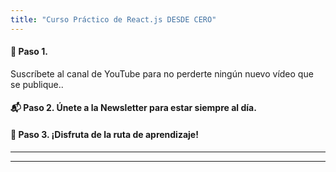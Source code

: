 ```yaml
---
title: "Curso Práctico de React.js DESDE CERO"
---
```


#### 🎥 Paso 1.

Suscríbete al canal de YouTube para no perderte ningún nuevo vídeo que se publique..

<YouTubeBtn channelId="UCJgGc8pQO1lv04VXrBxA_Hg" />

#### 📬 Paso 2. Únete a la Newsletter para estar siempre al día.

<NewsletterFormCard size="landing" />

#### 🍿 Paso 3. ¡Disfruta de la ruta de aprendizaje!

<YouTube
  videoId="4AFOCAgywLc"
  title="React Práctico DESDE CERO"
  description="En este vídeo vemos que es React, como trabajar con ello, hooks y creamos nuestros primeros componentes."
/>

---

<YouTube
  videoId="afDXVnDnBf4"
  title="React Router"
  description="El turno de añadir diferentes páginas y vistas a nuestra aplicación web"
/>

---

<YouTube
  videoId="2Lmz87uYBsw"
  title="Tipica Prueba Técnica con React"
  description="Normalmente si aplicas a un puesto de desarrollo frontend, lo más habitual es que te hagan una prueba técnica. Esta puede ser muy diversa pero suele ser frecuente que desarrolles una pequeña aplicación web que consuma un API y muestres la información."
/>
